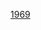 <noinclude>
{{start U.S. Supreme Court composition| CJ=[[沃伦·E·伯格|伯格]]}}
{{U.S. Supreme Court composition court lifespan| cj=[[沃伦·E·伯格]]| years=1969–1986}}
</noinclude>{{U.S. Supreme Court composition row|years=1969|大法官=[[休戈·布萊克|布萊克]] &#124; [[威廉·道格拉斯|道格拉斯]] &#124; [[約翰·馬歇爾·哈倫二世|哈倫二世]] &#124; [[威廉·J·布倫南|布倫南]] &#124; [[波特·斯图尔特|斯图尔特]] &#124; [[拜倫·懷特|懷特]] &#124; [[瑟古德·马歇尔|马歇尔]]|  }}<noinclude>
{{end U.S. Supreme Court composition}}
{{U.S. Supreme Court composition template navbox}}
[[Category:美国最高法院模板|1969]]
</noinclude>